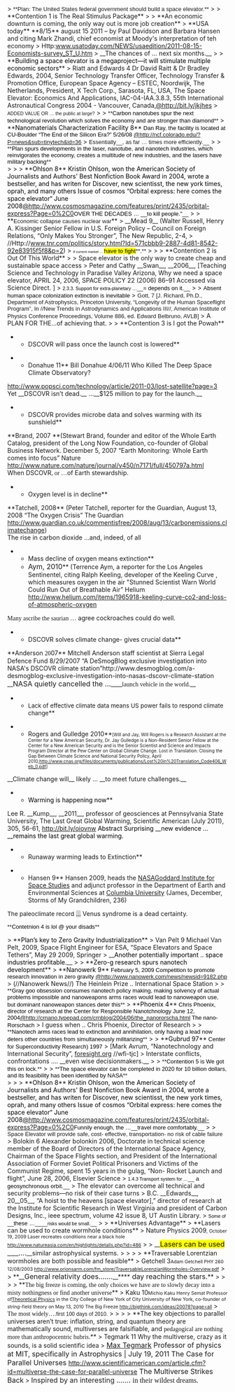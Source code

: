 > <span style="font-family: arial,helvetica,sans-serif; font-size: 13px;">**Plan: The United States federal government should build a space elevator.**</span>
> 
> **Contention 1 is The Real Stimulus Package**
> 
> **An economic downturn is coming, the only way out is more job creation**
> **USA today** **8/15** august 15 2011 – by Paul Davidson and Barbara Hansen and citing Mark Zhandi, chief economist at Moody's interpretation of teh economy
> Http:<span style="color: #0000cc;">[[@http://www.usatoday.com/NEWS/usaedition/2011-08-15-Economists-survey_ST_U.htm|www.usatoday.com/NEWS/usaedition/2011-08-15-Economists-survey_ST_U.htm]]</span>
> __The chances of … next six months.__
> 
> **<span style="color: black;">Building a space elevator is a megaproject—it will stimulate multiple economic sectors</span>**
> Riatt and Edwards 4 Dr David Raitt & Dr Bradley Edwards, 2004, Senior Technology Transfer Officer, Technology Transfer & Promotion Office, European Space Agency – ESTEC, Noordwijk, The Netherlands, President, X Tech Corp., Sarasota, FL, USA, The Space Elevator: Economics And Applications, IAC-04-IAA.3.8.3, 55th International Astronautical Congress 2004 - Vancouver, Canada,<span style="color: #0000cc;">[[@http://bit.ly/jkjhes]]</span>
> <span style="font-family: arial,helvetica,sans-serif; font-size: 8pt;">ADDED VALUE OR … the public at large?</span>
> 
> <span style="font-family: arial,helvetica,sans-serif; font-size: 13px;">**<span style="color: black;">Carbon nanotubes spur the next technological revolution which solves the economy and are stronger than diamond</span>**</span>
> **<span style="color: black;">Nanomaterials Characterization Facility 8</span>**<span style="color: black; font-family: arial,helvetica,sans-serif; font-size: 13px;"> Dan Ray, the facility is located at CU-Boulder “The End of the Silicon Era?” 5/26/08 <span style="color: #0000cc;">[[@http://ncf.colorado.edu/?P=news&sub=tinytech&id=36]]</span></span>
> <span style="font-family: arial,helvetica,sans-serif; font-size: 13px;">Essentially__, as far … times more efficiently.__</span>
> 
> <span style="font-family: arial,helvetica,sans-serif; font-size: 13px;">**<span style="color: black;">Plan spurs developments in the laser, nanotube, and nanotech industries, which reinvigorates the economy, creates a multitude of new industries, and the lasers have military backing</span>**</span><span style="color: #500050; display: block;"> </span>
> 
> 
> **<span style="color: black;">Ohlson 8</span>**<span style="color: black;"> Kristin Ohlson, won the American Society of Journalists and Authors' Best Nonfiction Book Award in 2004, wrote a bestseller, and has writen for Discover, new scientisst, the new york times, oprah, and many others Issue of cosmos “Orbital express: here comes the space elevator“ June 2008<span style="color: #0000cc;">[[@http://www.cosmosmagazine.com/features/print/2435/orbital-express?Page=0%2C0]]</span></span><span style="color: black; font-family: arial,helvetica,sans-serif; font-size: 13px;">OVER THE DECADES … __to kill people."__</span>
> 
> **<span style="font-family: arial,helvetica,sans-serif; font-size: 13px;">Economic collapse causes nuclear war</span>**
> __Mead 9__ (Walter Russell, Henry A. Kissinger Senior Fellow in U.S. Foreign Policy – Council on Foreign Relations, “Only Makes You Stronger”, The New Republic, 2-4,
> //Http://<span style="color: #0000cc;">[[@http://www.tnr.com/politics/story.html?Id=571cbbb9-2887-4d81-8542-92e83915f5f8&p=2|www.tnr.com/politics/story.html?Id=571cbbb9-2887-4d81-8542-92e83915f5f8&p=2]]</span>)
> <span style="color: black; font-family: arial,helvetica,sans-serif; font-size: 6pt;">If current market … </span><span style="background-color: yellow; color: black; font-family: arial,helvetica,sans-serif; font-size: 10pt;">have to fight</span><span style="font-family: arial,helvetica,sans-serif; font-size: 13px;">**<span style="color: black;">.</span>**</span>
> 
> 
> **Contention 2 is Out Of This World**
> 
> Space elevator is the only way to create cheap and sustainable space access
> Peter and Cathy __Swan__, __2006__, [Teaching Science and Technology in Paradise Valley Arizona, Why we need a space elevator, APRIL 24, 2006, SPACE POLICY 22 (2006) 86–91 Accessed via Science Direct. ]
> <span style="color: black; font-family: arial,helvetica,sans-serif; font-size: 8pt;">2.3.3. Support for extra-planetary …</span><span style="font-family: arial,helvetica,sans-serif; font-size: 13px;">__<span style="color: black;">= depends on it.</span>__</span>
> 
> <span style="color: black; font-family: arial,helvetica,sans-serif; font-size: 13px;">Absent human space colonization extinction is inevitable</span>
> <span style="font-family: arial,helvetica,sans-serif; font-size: 13px;">Gott, 7 [J. Richard, Ph.D., Department of Astrophysics, Princeton University, “Longevity of the Human Spaceflight Program”, In //New Trends in Astrodynamics and Applications III//, American Institute of Physics Conference Proceedings, Volume 886, ed. Edward Belbruno, AVLB]</span>
> A PLAN FOR THE...of achieving that.
> 
> **Contention 3 is I got the Powah**

**DSCOVR will pass once the launch cost is lowered**

**Donahue 11** Bill Donahue 4/06/11 Who Killed The Deep Space Climate Observatory?
http://www.popsci.com/technology/article/2011-03/lost-satellite?page=3
Yet __DSCOVR isn’t dead.__ …__$125 million to pay for the launch.__

**DSCOVR provides microbe data and solves warming with its sunshield**
<span style="display: block; text-align: left;"><span style="display: block; text-align: left;">**<span class="Author-Date">Brand, </span><span class="CitesChar">20</span><span class="Author-Date">07 </span>**(Stewart Brand, founder and editor of the Whole Earth Catalog, president of the Long Now Foundation, co-founder of Global Business Network. December 5, 2007 “Earth Monitoring: Whole Earth comes into focus” Nature http://www.nature.com/nature/journal/v450/n7171/full/450797a.html</span></span>
<span class="DebateUnderline">When </span>DSCOV<span class="DebateUnderline">R</span><span style="font-family: 'Times New Roman',serif;">, or …</span><span class="StrongEmphasis">of Earth stewardship.</span>

**Oxygen level is in decline**
<span style="display: block; text-align: left;"><span style="display: block; text-align: left;">**<span class="Author-Date">Tatchell, 2008</span>** (Peter Tatchell, reporter for the Guardian, August 13, 2008 “The Oxygen Crisis” The Guardian http://www.guardian.co.uk/commentisfree/2008/aug/13/carbonemissions.climatechange)</span></span>
The rise in carbon dioxide …and, indeed, of all
**Mass decline of oxygen means extinction**
**<span style="font-size: 12pt;">Aym, 2010</span>** (Terrence Aym, a reporter for the Los Angeles Sentinentel, citing Ralph Keeling, developer of the Keeling Curve , which measures oxygen in the air "Stunned Scientist Warn World Could Run Out of Breathable Air” Helium http://www.helium.com/items/1965918-keeling-curve-co2-and-loss-of-atmospheric-oxygen
<span style="font-family: 'Times New Roman',serif;">Many ascribe the saurian …</span><span class="StrongEmphasis"> agree cockroaches could do well.</span>
**DSCOVR solves climate change- gives crucial data**
<span style="display: block; text-align: left;"><span style="display: block; text-align: left;">**<span class="Author-Date">Anderson </span><span style="font-family: 'Times New Roman',serif;">20</span><span class="Author-Date">07</span>** <span class="CitesChar">Mitchell Anderson staff scientist at Sierra Legal Defence Fund 8/29/2007 “A DeSmogBlog exclusive investigation into NASA's DSCOVR climate station”http://www.desmogblog.com/a-desmogblog-exclusive-investigation-into-nasas-dscovr-climate-station</span></span></span>
__<span style="font-size: 12pt;">NASA quietly cancelled the …</span>__<span class="cardChar">__<span style="font-family: 'Times New Roman',serif;">launch vehicle in the world.</span>__</span>

**<span style="font-size: 10pt;">Lack of effective climate data means US power fails to respond climate change</span>**

**<span class="StrongEmphasis">Rogers and Gulledge 2010</span>**<span style="font-size: 7.5pt;">[Will and Jay, Will Rogers is a Research Assistant at the Center for a New American Security, Dr. Jay Gulledge is a Non-Resident Senior Fellow at the Center for a New American Security and is the Senior Scientist and Science and Impacts Program Director at the Pew Center on Global Climate Change. Lost in Translation: Closing the Gap Between Climate Science and National Security Policy, April 2010,</span><span style="font-size: 7.5pt; text-decoration: none;">[[http://www.cnas.org/files/documents/publications/Lost%20in%20Translation_Code406_Web_0.pdf]]</span><span style="font-size: 7.5pt;">]</span>
<span class="StrongEmphasis">__Climate change will__ likely </span>… __to meet future challenges.__

**<span style="color: black;">Warming is happening now</span>**
Lee R. __Kump__, __2011__, professor of geosciences at Pennsylvania State University, The Last Great Global Warming, Scientific American (July 2011), 305, 56-61, http://bit.ly/oiovnw
<span style="color: black;">Abstract Surprising __new evidence …__remains the last great global warming.</span>

**Runaway warming leads to Extinction**

**Hansen 9** Hansen 2009, heads the <span style="color: black; text-decoration: none;">[[http://en.wikipedia.org/wiki/NASA|NASA]][[http://en.wikipedia.org/wiki/Goddard_Institute_for_Space_Studies|Goddard Institute for Space Studies]]</span> and adjunct professor in the Department of Earth and Environmental Sciences at <span style="color: black; text-decoration: none;">[[http://en.wikipedia.org/wiki/Columbia_University|Columbia University]]</span> (James, December, Storms of My Grandchildren, 236)
<span style="font-size: 10pt;">The paleoclimate record </span><span style="background-color: #d3d3d3; font-size: 10pt;">…</span> Venus syndrome is a dead certainty.



<span style="font-family: arial,helvetica,sans-serif; font-size: 13px;">**<span style="color: black;">Contetnion 4 is lol @ your disads</span>**</span>

> **<span style="color: black;">Plan’s key to Zero Gravity Industrialization</span>**
> Van Pelt 9 Michael Van Pelt, 2009, Space Flight Engineer for ESA, “Space Elevators and Space Tethers”, May 29 2009, Springer
> __<span style="color: black;">Another potentially important .. space industries profitable.</span>__
> 
> **<span style="color: black;">Zero-g research spurs nanotech development</span>**
> **<span style="color: black;">Nanowerk 9</span>**<span style="color: black; font-family: arial,helvetica,sans-serif; font-size: 13px;"> February 5, 2009 Competition to promote research innovation in zero gravity <span style="color: #0000cc;">[[@http://www.nanowerk.com/news/newsid=9182.php]]</span></span>
> (//Nanowerk News//) The Heinlein Prize .. International Space Station
> 
> <span style="font-family: arial,helvetica,sans-serif; font-size: 13px;">**<span style="color: black;">Gray goo obsession consumes nanotech policy making, making solvency of actual problems impossible and nanoweapons arms races would lead to nanoweapon use, but dominant nanoweapon stances deter this</span>**</span>
> **<span style="color: black;">Phoenix 4</span>**<span style="color: black; font-family: arial,helvetica,sans-serif; font-size: 13px;"> Chris Phoenix, director of research at the Center for Responsible Nanotchnology June 12, 2004<span style="color: #0000cc;">[[@http://crnano.typepad.com/crnblog/2004/06/the_nanororscha.html]]</span> The nano-Rorschach</span>
> I guess when .. Chris Phoenix, Director of Research
> 
> <span style="font-family: arial,helvetica,sans-serif; font-size: 13px;">**<span style="color: black;">Nanotech arms races lead to extinction and annihilation, only having a lead now deters other countries from simultaneously militarizing</span>**</span>
> 
> **<span style="color: black;">Gubrud 97</span>**<span style="color: black; font-family: arial,helvetica,sans-serif; font-size: 13px;"> Center for Superconductivity Research) 1997</span>
> [Mark Avrum, “Nanotechnology and International Security”, <span style="color: #0000cc;">[[@http://foresight.org/|foresight.org]]</span> //wfi-tjc]
> Interstate conflicts, confrontations …. __even wise decisionmakers.__
> 
> <span style="font-family: arial,helvetica,sans-serif; font-size: 13px;">**<span style="color: black;">Contention 5 is We got this on lock.</span>**</span>
> 
> <span style="font-family: arial,helvetica,sans-serif; font-size: 13px;">**<span style="color: black;">The space elevator can be completed in 2020 for 10 billion dollars, and its feasibility has been identified by NASA</span>**</span><span style="color: #500050; display: block;"> </span>
> 
> 
> **<span style="color: black;">Ohlson 8</span>**<span style="color: black;"> Kristin Ohlson, won the American Society of Journalists and Authors' Best Nonfiction Book Award in 2004, wrote a bestseller, and has writen for Discover, new scientisst, the new york times, oprah, and many others Issue of cosmos “Orbital express: here comes the space elevator“ June 2008<span style="color: #0000cc;">[[@http://www.cosmosmagazine.com/features/print/2435/orbital-express?Page=0%2C0]]</span></span><span style="color: black; font-family: arial,helvetica,sans-serif; font-size: 13px;">Funnily enough, the …__travel more comfortably.__</span>
> 
> <span style="font-family: arial,helvetica,sans-serif; font-size: 13px;">Space Elevator will provide safe, cost- effective, transportation- no risk of cable failure</span>
> Bolokin 6 Alexander bolonkin 2006, Doctorate in technical science member of the Board of Directors of the International Space Agency, Chairman of the Space Flights section, and President of the International Association of Former Soviet Political Prisoners and Victims of the Communist Regime, spent 15 years in the gulag, “Non- Rocket Launch and flight”, June 28, 2006, Elsevier Science
> <span style="color: black; font-family: arial,helvetica,sans-serif; font-size: 8pt;">1.4.3 Transport system for …</span><span style="font-family: arial,helvetica,sans-serif; font-size: 13px;">__<span style="color: black;"> a geosynchronous orbit.</span>__</span>
> The elevator can overcome all technical and security problems—no risk of their case turns
> B.C. __Edwards__, 20__05__, “A hoist to the heavens [space elevator],” director of research at the Institute for Scientific Research in West Virginia and president of Carbon Designs, Inc., ieee spectrum, volume 42 issue 8, UT Austin Library.
> <span style="color: black; font-family: arial,helvetica,sans-serif; font-size: 8pt;">Some of </span><span style="font-family: arial,helvetica,sans-serif; font-size: 13px;">__<span style="color: black;">these …</span>____<span style="color: black; font-size: 8pt;">risks would be small.</span>__</span>
> 
> **Universes Advantage**
> **Lasers can be used to create wormhole conditions**
> Nature Physics 2009<span style="font-size: 8pt;">, October 19, 2009 Laser recreates conditions near a black hole http://www.natureasia.com/en/highlights/details.php?id=486</span>
> 
> __<span style="background-color: yellow; font-size: 12pt;">Lasers can be used </span>____<span style="font-size: 12pt;">….</span>__similar astrophysical systems.
> 
> 
> 
> **Traversable Lorentzian wormholes are both possible and feasible**
> Getchell 3<span style="font-size: 8pt;">Adam Getchell PHY 260 12/08/2003 http://www.orionsarm.com/fm_store/TraversableLorenzianWormholes-Overview.pdf</span>
> 
> **__<span style="font-size: 12pt;">General relativity does…….</span>__****<span style="font-size: 12pt;"> day reaching the stars.</span>**
> 
> 
> <span class="UnderlineChar"> </span>
> **<span style="font-family: 'Times New Roman',serif;">The big freeze is coming, the only choices we have are to slowly decay into a misty nothingness or find another universe</span>**
> Kaku 10<span style="font-size: 8pt;">Michio Kaku Henry Semat Professor of</span><span style="font-size: 8pt; text-decoration: none;">[[http://en.wikipedia.org/wiki/Theoretical_Physics|Theoretical Physics]]</span><span style="font-size: 8pt;"> in the City College of New York of City University of New York, co-founder of string-field theory on May 13, 2010 The Big Freeze </span><span style="font-size: 8pt; text-decoration: none;">[[http://bigthink.com/ideas/20078?page=all]]</span>
> <span style="vertical-align: baseline;"><span style="font-family: 'Times New Roman',serif;">The most widely….</span><span style="font-family: Verdana,sans-serif; font-size: 9pt;">first 100 days of 2010.</span></span>
> 
> 
> 
> **The key objections to parallel universes aren’t true: inflation, string, and quantum theory are mathematically sound, multiverses are falsifiable, and <span style="font-family: 'Times New Roman',serif;">pedagogical are nothing more than anthropocentric hubris.</span>**
> Tegmark 11 <span style="background-color: white;">Why the multiverse, crazy as it sounds, is a solid scientific idea</span>
> <span style="vertical-align: baseline;"><span style="color: windowtext; font-size: 12pt; text-decoration: none;">[[http://www.scientificamerican.com/author.cfm?id=682|Max Tegmark]]</span><span style="font-size: 12pt;"> Professor of physics at MIT, specifically in Astrophysics | July 19, 2011 The Case for Parallel Universes </span>http://www.scientificamerican.com/article.cfm?id=multiverse-the-case-for-parallel-universe<span style="font-size: 12pt;"> The Multiverse Strikes Back</span></span>
> <span style="vertical-align: baseline;"><span style="color: #222222; font-size: 12pt;">Inspired by an interesting ……. </span><span style="font-family: 'Times New Roman',serif; font-size: 12pt;">in their wildest dreams.</span></span>
<span style="line-height: 18px;"> </span>